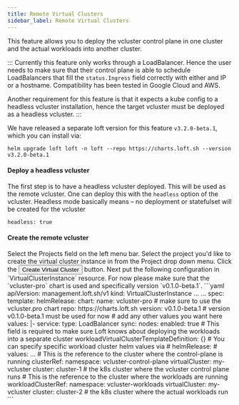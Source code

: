 ```yaml
---
title: Remote Virtual Clusters
sidebar_label: Remote Virtual Clusters
---
```



This feature allows you to deploy the vcluster control plane in one cluster and the actual workloads into another cluster.

:::
Currently this feature only works through a LoadBalancer.
Hence the user needs to make sure that their control plane
is able to schedule LoadBalancers that fill the `status.Ingress` field
correctly with either and IP or a hostname. Compatibility has been tested 
in Google Cloud and AWS.

Another requirement for this feature is that it expects a kube config to a headless vcluster installation,
hence the target vcluster must be deployed as a headless vcluster.
:::

We have released a separate loft version for this feature `v3.2.0-beta.1`, which you can install via:
```
helm upgrade loft loft -n loft --repo https://charts.loft.sh --version v3.2.0-beta.1
```

#### Deploy a headless vcluster
The first step is to have a headless vcluster deployed. This will be used as the
remote vcluster. One can deploy this with the `headless` option of the vcluster.
Headless mode basically means – no deployment or statefulset will be created for the vcluster

```
headless: true
```

#### Create the remote vcluster

<Flow id="create-remote-vcluster">
    <Step>
        Select the <NavStep>Projects</NavStep> field on the left menu bar.
    </Step>
    <Step>
        Select the project you'd like to create the virtual cluster instance in from the Project
        drop down menu.
    </Step>
    <Step>
        Click the <Button>Create Virtual Cluster</Button> button.
    </Step>
    <Step>
        Next put the following configuration in `VirtualClusterInstance` resource. For now please make sure that 
        the `vcluster-pro` chart is used and specifically version `v0.1.0-beta.1`.
        ```yaml
        apiVersion: management.loft.sh/v1
        kind: VirtualClusterInstance
        ...
        ...
        spec:
        template:
            helmRelease:
            chart:
                name: vcluster-pro              # make sure to use the vcluster.pro chart
                repo: https://charts.loft.sh
                version: v0.1.0-beta.1          # version v0.1.0-beta.1 must be used for now
            # add any other values you want here
            values: |-
                service:
                type: LoadBalancer
                sync:
                nodes:
                    enabled: true
            # This field is required to make sure Loft knows about deploying the workloads into a separate cluster
            workloadVirtualClusterTemplateDefinition: {}
            # You can specify specific workload cluster helm values via
            # helmRelease:
            #   values: ...
        # This is the reference to the cluster where the control-plane is running
        clusterRef:
            namespace: vcluster-control-plane
            virtualCluster: my-vcluster
            cluster: cluster-1              # the k8s cluster where the vcluster control plane runs
        # This is the reference to the cluster where the workloads are running
        workloadClusterRef:
            namespace: vcluster-workloads
            virtualCluster: my-vcluster
            cluster: cluster-2              # the k8s cluster where the actual workloads run
        ```
    </Step>
</Flow>